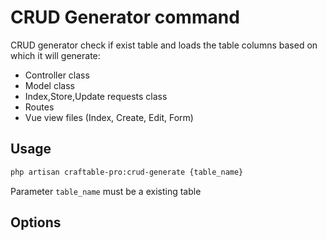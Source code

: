 
# CRUD Generator command

CRUD generator check if exist table and loads the table columns based on which it will generate:
- Controller class
- Model class
- Index,Store,Update requests class
- Routes
- Vue view files (Index, Create, Edit, Form)

## Usage
```bash copy
php artisan craftable-pro:crud-generate {table_name}
```
Parameter `table_name` must be a existing table

## Options






